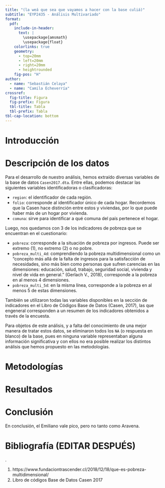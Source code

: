 ```yaml
---
title: "(la weá que sea que vayamos a hacer con la base culiá)"
subtitle: "EYP2435 - Análisis Multivariado"
format: 
  pdf: 
    include-in-header: 
      text: |
        \usepackage{amsmath}
        \usepackage{float}
    colorlinks: true
    geometry:
      - top=20mm
      - left=20mm
      - right=20mm
      - heightrounded
    fig-pos: "H"
author: 
  - name: "Sebastián Celaya"
  - name: "Camila Echeverría"
crossref:
  fig-title: Figura
  fig-prefix: Figura
  tbl-title: Tabla
  tbl-prefix: Tabla
tbl-cap-location: bottom
---
```


# Introducción

# Descripción de los datos

Para el desarrollo de nuestro análisis, hemos extraído diversas variables de la base de datos `Casen2017.dta`. Entre ellas, podemos destacar las siguientes variables identificadoras o clasificadoras:

- `region`: el identificador de cada región.
- `folio`: corresponde al identificador único de cada hogar. Recordemos que la Casen hace distinción entre estos y viviendas, por lo que puede haber más de un hogar por vivienda.
- `comuna`: sirve para identificar a qué comuna del país pertenece el hogar.

Luego, nos quedamos con 3 de los indicadores de pobreza que se encuentran en el cuestionario:

- `pobreza`: corresponde a la situación de pobreza por ingresos. Puede ser extremo (1), no extremo (2) o no pobre.
- `pobreza_multi_4d`: comprendiendo la pobreza multidimensional como un "concepto más allá de la falta de ingresos para la satisfacción de necesidades, sino más bien como personas que sufren carencias en las dimensiones: educación, salud, trabajo, seguridad social, vivienda y nivel de vida en general." (Gerlach V., 2018), corresponde a la pobreza en al menos 4 dimensiones.
- `pobreza_multi_5d`: en la misma línea, corresponde a la pobreza en al menos 5 de estas dimensiones.

También se utilizaron todas las variables disponibles en la sección de indicadores en el Libro de Códigos Base de Datos (Casen, 2017), las que engeneral corresponden a un resumen de los indicadores obtenidos a través de la encuesta.

Para objetos de este análisis, y a falta del conocimiento de una mejor manera de tratar estos datos, se eliminaron todos los `NA` (o respuesta en blanco) de la base, pues en ninguna variable representaban alguna información significativa y con ellos no era posible realizar los distintos análisis que hemos propuesto en las metodologías.

# Metodologías

# Resultados

# Conclusión

En conclusión, el Emiliano vale pico, pero no tanto como Aravena.

# Bibliografía (EDITAR DESPUÉS)
.

1. https://www.fundaciontrascender.cl/2018/12/18/que-es-pobreza-multidimensional/
2. Libro de códigos Base de Datos Casen 2017


